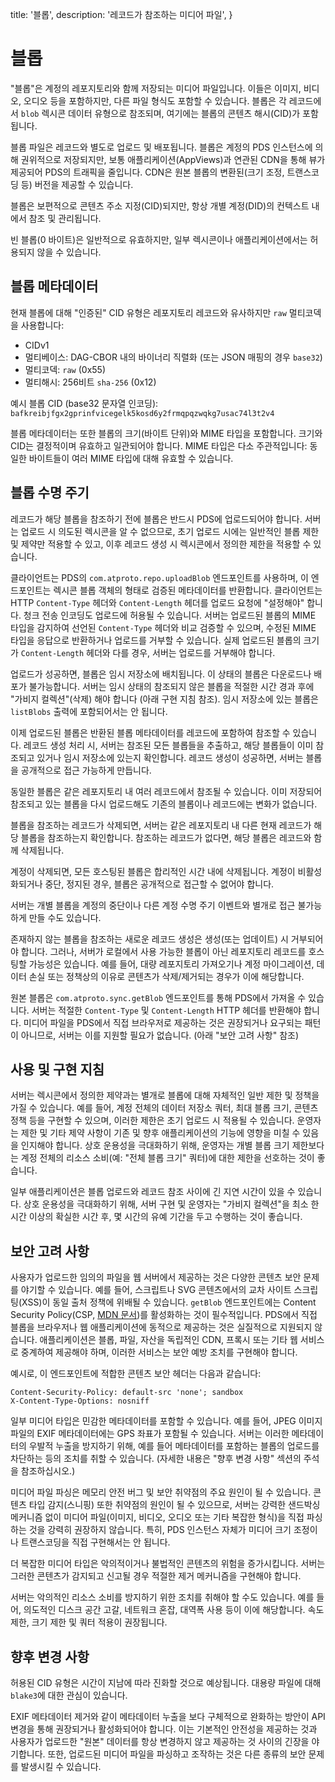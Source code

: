   title: '블롭',
  description: '레코드가 참조하는 미디어 파일',
}

# 블롭

"블롭"은 계정의 레포지토리와 함께 저장되는 미디어 파일입니다. 이들은 이미지, 비디오, 오디오 등을 포함하지만, 다른 파일 형식도 포함할 수 있습니다. 블롭은 각 레코드에서 `blob` 렉시콘 데이터 유형으로 참조되며, 여기에는 블롭의 콘텐츠 해시(CID)가 포함됩니다.

블롭 파일은 레코드와 별도로 업로드 및 배포됩니다. 블롭은 계정의 PDS 인스턴스에 의해 권위적으로 저장되지만, 보통 애플리케이션(AppViews)과 연관된 CDN을 통해 뷰가 제공되어 PDS의 트래픽을 줄입니다. CDN은 원본 블롭의 변환된(크기 조정, 트랜스코딩 등) 버전을 제공할 수 있습니다.

블롭은 보편적으로 콘텐츠 주소 지정(CID)되지만, 항상 개별 계정(DID)의 컨텍스트 내에서 참조 및 관리됩니다.

빈 블롭(0 바이트)은 일반적으로 유효하지만, 일부 렉시콘이나 애플리케이션에서는 허용되지 않을 수 있습니다.

## 블롭 메타데이터

현재 블롭에 대해 "인증된" CID 유형은 레포지토리 레코드와 유사하지만 `raw` 멀티코덱을 사용합니다:

- CIDv1
- 멀티베이스: DAG-CBOR 내의 바이너리 직렬화 (또는 JSON 매핑의 경우 `base32`)
- 멀티코덱: `raw` (0x55)
- 멀티해시: 256비트 `sha-256` (0x12)

예시 블롭 CID (base32 문자열 인코딩): `bafkreibjfgx2gprinfvicegelk5kosd6y2frmqpqzwqkg7usac74l3t2v4`

블롭 메타데이터는 또한 블롭의 크기(바이트 단위)와 MIME 타입을 포함합니다. 크기와 CID는 결정적이며 유효하고 일관되어야 합니다. MIME 타입은 다소 주관적입니다: 동일한 바이트들이 여러 MIME 타입에 대해 유효할 수 있습니다.

## 블롭 수명 주기

레코드가 해당 블롭을 참조하기 전에 블롭은 반드시 PDS에 업로드되어야 합니다. 서버는 업로드 시 의도된 렉시콘을 알 수 없으므로, 초기 업로드 시에는 일반적인 블롭 제한 및 제약만 적용할 수 있고, 이후 레코드 생성 시 렉시콘에서 정의한 제한을 적용할 수 있습니다.

클라이언트는 PDS의 `com.atproto.repo.uploadBlob` 엔드포인트를 사용하며, 이 엔드포인트는 렉시콘 블롭 객체의 형태로 검증된 메타데이터를 반환합니다. 클라이언트는 HTTP `Content-Type` 헤더와 `Content-Length` 헤더를 업로드 요청에 "설정해야" 합니다. 청크 전송 인코딩도 업로드에 허용될 수 있습니다. 서버는 업로드된 블롭의 MIME 타입을 감지하여 선언된 `Content-Type` 헤더와 비교 검증할 수 있으며, 수정된 MIME 타입을 응답으로 반환하거나 업로드를 거부할 수 있습니다. 실제 업로드된 블롭의 크기가 `Content-Length` 헤더와 다를 경우, 서버는 업로드를 거부해야 합니다.

업로드가 성공하면, 블롭은 임시 저장소에 배치됩니다. 이 상태의 블롭은 다운로드나 배포가 불가능합니다. 서버는 임시 상태의 참조되지 않은 블롭을 적절한 시간 경과 후에 "가비지 컬렉션"(삭제) 해야 합니다 (아래 구현 지침 참조). 임시 저장소에 있는 블롭은 `listBlobs` 출력에 포함되어서는 안 됩니다.

이제 업로드된 블롭은 반환된 블롭 메타데이터를 레코드에 포함하여 참조할 수 있습니다. 레코드 생성 처리 시, 서버는 참조된 모든 블롭들을 추출하고, 해당 블롭들이 이미 참조되고 있거나 임시 저장소에 있는지 확인합니다. 레코드 생성이 성공하면, 서버는 블롭을 공개적으로 접근 가능하게 만듭니다.

동일한 블롭은 같은 레포지토리 내 여러 레코드에서 참조될 수 있습니다. 이미 저장되어 참조되고 있는 블롭을 다시 업로드해도 기존의 블롭이나 레코드에는 변화가 없습니다.

블롭을 참조하는 레코드가 삭제되면, 서버는 같은 레포지토리 내 다른 현재 레코드가 해당 블롭을 참조하는지 확인합니다. 참조하는 레코드가 없다면, 해당 블롭은 레코드와 함께 삭제됩니다.

계정이 삭제되면, 모든 호스팅된 블롭은 합리적인 시간 내에 삭제됩니다. 계정이 비활성화되거나 중단, 정지된 경우, 블롭은 공개적으로 접근할 수 없어야 합니다.

서버는 개별 블롭을 계정의 중단이나 다른 계정 수명 주기 이벤트와 별개로 접근 불가능하게 만들 수도 있습니다.

존재하지 않는 블롭을 참조하는 새로운 레코드 생성은 생성(또는 업데이트) 시 거부되어야 합니다. 그러나, 서버가 로컬에서 사용 가능한 블롭이 아닌 레포지토리 레코드를 호스팅할 가능성은 있습니다. 예를 들어, 대량 레포지토리 가져오기나 계정 마이그레이션, 데이터 손실 또는 정책상의 이유로 콘텐츠가 삭제/제거되는 경우가 이에 해당합니다.

원본 블롭은 `com.atproto.sync.getBlob` 엔드포인트를 통해 PDS에서 가져올 수 있습니다. 서버는 적절한 `Content-Type` 및 `Content-Length` HTTP 헤더를 반환해야 합니다. 미디어 파일을 PDS에서 직접 브라우저로 제공하는 것은 권장되거나 요구되는 패턴이 아니므로, 서버는 이를 지원할 필요가 없습니다. (아래 "보안 고려 사항" 참조)

## 사용 및 구현 지침

서버는 렉시콘에서 정의한 제약과는 별개로 블롭에 대해 자체적인 일반 제한 및 정책을 가질 수 있습니다. 예를 들어, 계정 전체의 데이터 저장소 쿼터, 최대 블롭 크기, 콘텐츠 정책 등을 구현할 수 있으며, 이러한 제한은 초기 업로드 시 적용될 수 있습니다. 운영자는 제한 및 기타 제약 사항이 기존 및 향후 애플리케이션의 기능에 영향을 미칠 수 있음을 인지해야 합니다. 상호 운용성을 극대화하기 위해, 운영자는 개별 블롭 크기 제한보다는 계정 전체의 리소스 소비(예: "전체 블롭 크기" 쿼터)에 대한 제한을 선호하는 것이 좋습니다.

일부 애플리케이션은 블롭 업로드와 레코드 참조 사이에 긴 지연 시간이 있을 수 있습니다. 상호 운용성을 극대화하기 위해, 서버 구현 및 운영자는 "가비지 컬렉션"을 최소 한 시간 이상의 확실한 시간 후, 몇 시간의 유예 기간을 두고 수행하는 것이 좋습니다.

## 보안 고려 사항

사용자가 업로드한 임의의 파일을 웹 서버에서 제공하는 것은 다양한 콘텐츠 보안 문제를 야기할 수 있습니다. 예를 들어, 스크립트나 SVG 콘텐츠에서의 교차 사이트 스크립팅(XSS)이 동일 출처 정책에 위배될 수 있습니다. `getBlob` 엔드포인트에는 Content Security Policy(CSP, [MDN 문서](https://developer.mozilla.org/ko/docs/Web/HTTP/CSP))를 활성화하는 것이 필수적입니다. PDS에서 직접 블롭을 브라우저나 웹 애플리케이션에 동적으로 제공하는 것은 실질적으로 지원되지 않습니다. 애플리케이션은 블롭, 파일, 자산을 독립적인 CDN, 프록시 또는 기타 웹 서비스로 중계하여 제공해야 하며, 이러한 서비스는 보안 예방 조치를 구현해야 합니다.

예시로, 이 엔드포인트에 적합한 콘텐츠 보안 헤더는 다음과 같습니다:

```
Content-Security-Policy: default-src 'none'; sandbox
X-Content-Type-Options: nosniff
```

일부 미디어 타입은 민감한 메타데이터를 포함할 수 있습니다. 예를 들어, JPEG 이미지 파일의 EXIF 메타데이터에는 GPS 좌표가 포함될 수 있습니다. 서버는 이러한 메타데이터의 우발적 누출을 방지하기 위해, 예를 들어 메타데이터를 포함하는 블롭의 업로드를 차단하는 등의 조치를 취할 수 있습니다. (자세한 내용은 "향후 변경 사항" 섹션의 주석을 참조하십시오.)

미디어 파일 파싱은 메모리 안전 버그 및 보안 취약점의 주요 원인이 될 수 있습니다. 콘텐츠 타입 감지(스니핑) 또한 취약점의 원인이 될 수 있으므로, 서버는 강력한 샌드박싱 메커니즘 없이 미디어 파일(이미지, 비디오, 오디오 또는 기타 복잡한 형식)을 직접 파싱하는 것을 강력히 권장하지 않습니다. 특히, PDS 인스턴스 자체가 미디어 크기 조정이나 트랜스코딩을 직접 구현해서는 안 됩니다.

더 복잡한 미디어 타입은 악의적이거나 불법적인 콘텐츠의 위험을 증가시킵니다. 서버는 그러한 콘텐츠가 감지되고 신고될 경우 적절한 제거 메커니즘을 구현해야 합니다.

서버는 악의적인 리소스 소비를 방지하기 위한 조치를 취해야 할 수도 있습니다. 예를 들어, 의도적인 디스크 공간 고갈, 네트워크 혼잡, 대역폭 사용 등이 이에 해당합니다. 속도 제한, 크기 제한 및 쿼터 적용이 권장됩니다.

## 향후 변경 사항

허용된 CID 유형은 시간이 지남에 따라 진화할 것으로 예상됩니다. 대용량 파일에 대해 `blake3`에 대한 관심이 있습니다.

EXIF 메타데이터 제거와 같이 메타데이터 누출을 보다 구체적으로 완화하는 방안이 API 변경을 통해 권장되거나 활성화되어야 합니다. 이는 기본적인 안전성을 제공하는 것과 사용자가 업로드한 "원본" 데이터를 항상 변경하지 않고 제공하는 것 사이의 긴장을 야기합니다. 또한, 업로드된 미디어 파일을 파싱하고 조작하는 것은 다른 종류의 보안 문제를 발생시킬 수 있습니다.